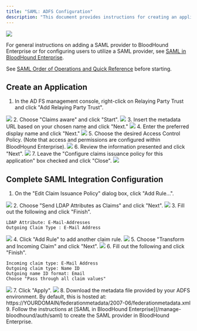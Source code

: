 ---
title: "SAML: ADFS Configuration"
description: "This document provides instructions for creating an application within ADFS for compatibility with BloodHound Enterprise."
---

<img src="/assets/enterprise-AND-community-edition-pill-tag.svg"/> 

For general instructions on adding a SAML provider to BloodHound Enterprise or for configuring users to utilize a SAML provider, see [SAML in BloodHound Enterprise](/manage-bloodhound/auth/saml).

See [SAML Order of Operations and Quick Reference](/manage-bloodhound/auth/saml) before starting.

## Create an Application

1.  In the AD FS management console, right-click on Relaying Party Trust and click "Add Relaying Party Trust".
<Frame>
  <img src="/assets/image-2-25.png"/>
</Frame>
2.  Choose "Claims aware" and click "Start".
<Frame>
  <img src="/assets/image-2-26.png"/>
</Frame>
3.  Insert the metadata URL based on your chosen name and click "Next."
<Frame>
  <img src="/assets/image-2-27.png"/>
</Frame>
4.  Enter the preferred display name and click "Next."
<Frame>
  <img src="/assets/image-2-28.png"/>
</Frame>
5.  Choose the desired Access Control Policy. (Note that access and permissions are configured within BloodHound Enterprise).
<Frame>
  <img src="/assets/image-2-29.png"/>
</Frame>
6.  Review the information presented and click "Next".
<Frame>
  <img src="/assets/image-2-30.png"/>
</Frame>
7.  Leave the "Configure claims issuance policy for this application" box checked and click "Close".
<Frame>
  <img src="/assets/image-2-31.png"/>
</Frame>

## Complete SAML Integration Configuration

1.  On the "Edit Claim Issuance Policy" dialog box, click "Add Rule...".
<Frame>
  <img src="/assets/image-2-32.png"/>
</Frame>
2.  Choose "Send LDAP Attributes as Claims" and click "Next".
<Frame>
  <img src="/assets/image-2-33.png"/>
</Frame>
3.  Fill out the following and click "Finish".

    LDAP Attribute: E-Mail-Addresses
    Outgoing Claim Type : E-Mail Address

<Frame>
  <img src="/assets/image-2-34.png"/>
</Frame>
4.  Click "Add Rule" to add another claim rule.
<Frame>
  <img src="/assets/image-2-35.png"/>
</Frame>
5.  Choose "Transform and Incoming Claim" and click "Next".
<Frame>
  <img src="/assets/image-2-36.png"/>
</Frame>
6.  Fill out the following and click "Finish".

    Incoming claim type: E-Mail Address
    Outgoing claim type: Name ID
    Outgoing name ID format: Email
    Choose "Pass through all claim values"
<Frame>
  <img src="/assets/image-2-37.png"/>
</Frame>
7.  Click "Apply".
<Frame>
  <img src="/assets/image-2-38.png"/>
</Frame>
8.  Download the metadata file provided by your ADFS environment. By default, this is hosted at: https://YOURDOMAIN/federationmetadata/2007-06/federationmetadata.xml
9.  Follow the instructions at [SAML in BloodHound Enterprise](/manage-bloodhound/auth/saml) to create the SAML provider in BloodHound Enterprise.
